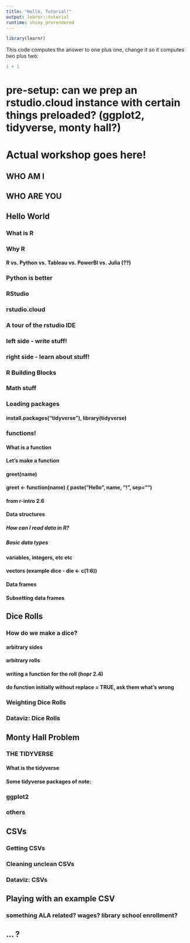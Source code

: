 ```yaml
---
title: "Hello, Tutorial!"
output: learnr::tutorial
runtime: shiny_prerendered
---
```


```r
library(learnr)
```

This code computes the answer to one plus one, change it so it computes two plus two:

```r
1 + 1
```
# pre-setup: can we prep an rstudio.cloud instance with certain things preloaded? (ggplot2, tidyverse, monty hall?)

# Actual workshop goes here!

## WHO AM I
## WHO ARE YOU

## Hello World
### What is R
### Why R
#### R vs. Python vs. Tableau vs. PowerBI vs. Julia (??)
### Python is better
### RStudio
### rstudio.cloud
### A tour of the rstudio IDE
### left side - write stuff!
### right side - learn about stuff!

### R Building Blocks

### Math stuff

### Loading packages
#### install.packages("tidyverse"), library(tidyverse)

### functions!
#### What is a function
#### Let's make a function
#### greet(name)
#### greet <- function(name) { paste("Hello ", name, "!", sep="")
#### from r-intro 2.6

#### Data structures
##### How can I read data in R?
##### Basic data types
#### variables, integers, etc etc
#### vectors (example dice - die <- c(1:6))
#### Data frames
#### Subsetting data frames



## Dice Rolls
### How do we make a dice?
#### arbitrary sides
#### arbitrary rolls
#### writing a function for the roll (hopr 2.4)
#### do function initially without replace = TRUE, ask them what's wrong
### Weighting Dice Rolls
### Dataviz: Dice Rolls

## Monty Hall Problem

### THE TIDYVERSE
#### What is the tidyverse
#### Some tidyverse packages of note:
### ggplot2
### others

## CSVs
### Getting CSVs
### Cleaning unclean CSVs
### Dataviz: CSVs

## Playing with an example CSV
### something ALA related? wages? library school enrollment?

## ... ?
